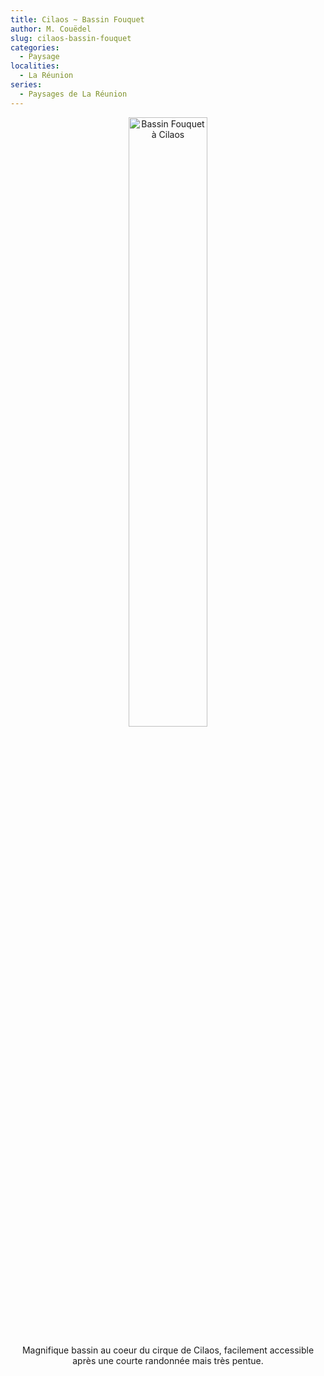 ```yaml
---
title: Cilaos ~ Bassin Fouquet
author: M. Couëdel
slug: cilaos-bassin-fouquet
categories:
  - Paysage
localities:
  - La Réunion
series:
  - Paysages de La Réunion
---
```

<center>
<img alt="Bassin Fouquet à Cilaos" src="images/2023-06_BassinFouquet.jpg" width=50%> 

Magnifique bassin au coeur du cirque de Cilaos, facilement accessible après une courte randonnée mais très pentue.
 </center>